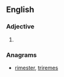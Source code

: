 ==English==

===Adjective===
{{head|en|adjective superlative form}}

# {{en-superlative of|merry}}

===Anagrams===
* [[rimester#English|rimester]], [[triremes#English|triremes]]